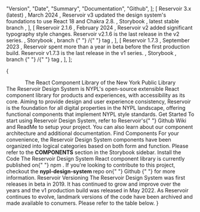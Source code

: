 
  "Version",
  "Date",
  "Summary",
  "Documentation",
  "Github",
];
  [
    <Text size="body2" whiteSpace="nowrap">
      Reservoir 3.x (latest)
    </Text>,
    <Text size="body2" whiteSpace="nowrap">
      March 2024
    </Text>,
    <Text size="body2">
      Reservoir v3 updated the design system's foundations to use React 18 and
      Chakra 2.8.
    </Text>,
    <Text size="body2" whiteSpace="nowrap">
      <Link
        href="https://nypl.github.io/nypl-design-system/reservoir/v3"
        rel="nofollow noopener noreferrer"
        screenreaderOnlyText="Github branch for Reservoir v1.7.3"
        target="_blank"
        type="default"
      >
        Storybook
      </Link>
    </Text>,
    <Text size="body2" whiteSpace="nowrap">
      <Link
        href="https://github.com/NYPL/nypl-design-system/tree/release"
        rel="nofollow noopener noreferrer"
        screenreaderOnlyText="Github branch for Reservoir v3.x"
        target="_blank"
        type="default"
      >
        latest stable branch
      </Link>
    </Text>,
  ],
  [
    <Text size="body2" whiteSpace="nowrap">
      Reservoir 2.1.6
    </Text>,
    <Text size="body2" whiteSpace="nowrap">
      February 2024
    </Text>,
    <Text size="body2">
      Reservoir v2 added significant typography style changes. Reservoir v2.1.6
      is the last release in the v2 series.
    </Text>,
    <Text size="body2" whiteSpace="nowrap">
      <Link
        href="https://nypl-design-system-git-reservoir-v216-nypl.vercel.app"
        rel="nofollow noopener noreferrer"
        screenreaderOnlyText="Documentation for Reservoir v2.1.6"
        target="_blank"
        type="default"
      >
        Storybook
      </Link>
    </Text>,
    <Text size="body2" whiteSpace="nowrap">
      <Link
        href="https://github.com/NYPL/nypl-design-system/tree/reservoir-v2.1.6"
        rel="nofollow noopener noreferrer"
        screenreaderOnlyText="Github branch for Reservoir v2.1.6"
        target="_blank"
        type="default"
      >
        branch
      </Link>{" "}
      /{" "}
      <Link
        href="https://github.com/NYPL/nypl-design-system/releases/tag/v2.1.6"
        rel="nofollow noopener noreferrer"
        screenreaderOnlyText="Github tag for Reservoir v2.1.6"
        target="_blank"
        type="default"
      >
        tag
      </Link>
    </Text>,
  ],
  [
    <Text size="body2" whiteSpace="nowrap">
      Reservoir 1.7.3
    </Text>,
    <Text size="body2" whiteSpace="nowrap">
      September 2023
    </Text>,
    <Text size="body2">
      Reservoir spent more than a year in beta before the first production
      build. Reservoir v1.7.3 is the last release in the v1 series.
    </Text>,
    <Text size="body2" whiteSpace="nowrap">
      <Link
        href="https://nypl-design-system-git-reservoir-v173-nypl.vercel.app"
        rel="nofollow noopener noreferrer"
        screenreaderOnlyText="Documentation for Reservoir v1.7.3"
        target="_blank"
        type="default"
      >
        Storybook
      </Link>
    </Text>,
    <Text size="body2" whiteSpace="nowrap">
      <Link
        href="https://github.com/NYPL/nypl-design-system/tree/reservoir-v1.7.3"
        rel="nofollow noopener noreferrer"
        screenreaderOnlyText="Github branch for Reservoir v1.7.3"
        target="_blank"
        type="default"
      >
        branch
      </Link>{" "}
      /{" "}
      <Link
        href="https://github.com/NYPL/nypl-design-system/releases/tag/v1.7.3"
        rel="nofollow noopener noreferrer"
        screenreaderOnlyText="Github tag for Reservoir v1.7.3"
        target="_blank"
        type="default"
      >
        tag
      </Link>
    </Text>,
  ],
];

<Meta title="Welcome" />

{

<VStack spacing="s">
  <Logo name="reservoirVerticalColor" size="small" />
  <Box maxWidth="800px">
    <Center>
      <Heading level="h1" size="heading4">
        The React Component Library of the New York Public Library
      </Heading>
    </Center>
    <Text>
      The Reservoir Design System is NYPL's open-source extensible React
      component library for products and experiences, with accessibility as its
      core. Aiming to provide design and user experience consistency, Reservoir
      is the foundation for all digital properties in the NYPL landscape,
      offering functional components that implement NYPL style standards.
    </Text>
  </Box>
  <SimpleGrid>
    <Box
      style={{
        alignItems: "center",
        border: "1px solid #ccc",
        display: "flex",
        flexDirection: "column",
        padding: "24px",
      }}
    >
      <Icon
        name="actionCheckCircle"
        size="xxlarge"
        color="section.education.secondary"
        marginBottom="s"
      />
      <Card isCentered>
        <CardHeading id="main-heading1" level="h3" size="heading5">
          Get Started
        </CardHeading>
        <CardContent>
          <Text size="body2">
            To start using Reservoir Design System, refer to Reservoir's{" "}
            <Link
              href="https://github.com/NYPL/nypl-design-system/wiki"
              type="external"
            >
              Github Wiki
            </Link>
            and <Link
              href="https://github.com/NYPL/nypl-design-system?tab=readme-ov-file"
              type="external"
            >
              ReadMe
            </Link> to setup your project. You can also learn about our component
            architecture and additional documentation.
          </Text>
        </CardContent>
      </Card>
    </Box>
    <Box
      style={{
        alignItems: "center",
        border: "1px solid #ccc",
        display: "flex",
        flexDirection: "column",
        padding: "24px",
      }}
    >
      <Icon
        name="search"
        size="xxlarge"
        color="section.education.secondary"
        marginBottom="s"
      />
      <Card isCentered>
        <CardHeading id="main-heading1" level="h3" size="heading5">
          Find Components
        </CardHeading>
        <CardContent>
          <Text size="body2">
            For your convenience, the Reservoir Design System components have
            been organized into logical categories based on both form and
            function. Please refer to the <b>COMPONENTS</b> section in the
            Storybook sidebar.
          </Text>
        </CardContent>
      </Card>
    </Box>
    <Box
      style={{
        alignItems: "center",
        border: "1px solid #ccc",
        display: "flex",
        flexDirection: "column",
        padding: "24px",
      }}
    >
      <Icon
        name="fileTypeSpreadsheet"
        size="xxlarge"
        color="section.education.secondary"
        marginBottom="s"
      />
      <Card isCentered>
        <CardHeading id="main-heading1" level="h3" size="heading5">
          Install the Code
        </CardHeading>
        <CardContent>
          <Text size="body2">
            The Reservoir Design System React component library is currently
            published on{" "}
            <Link
              href="https://www.npmjs.com/package/@nypl/design-system-react-components"
              type="external"
            >
              npm
            </Link>
            . If you're looking to contribute to this project, checkout the <b>
              nypl-design-system
            </b>
            repo on{" "}
            <Link
              href="https://github.com/NYPL/nypl-design-system"
              type="external"
            >
              Github
            </Link>{" "}
            for more information.
          </Text>
        </CardContent>
      </Card>
    </Box>
  </SimpleGrid>
  <Box maxWidth="800px" mt="xl">
    <Heading level="h2" border="0" size="heading6">
      Reservoir Versioning
    </Heading>
    <Text>
      The Reservoir Design System was first releases in beta in 2019. It has
      continued to grow and improve over the years and the v1 production build
      was released in May 2022. As Reservoir continues to evolve, landmark
      versions of the code have been archived and made available to conumers.
      Please refer to the table below.
    </Text>
  </Box>
  <Table
    columnHeaders={versionsHeadersData}
    showRowDividers
    tableData={versionsData}
    useRowHeaders
    border="0"
    sx={{
      tr: {
        bgColor: "transparent !important",
        borderBottom:
          "1px solid var(--nypl-colors-ui-border-default) !important",
        borderLeft: "0 !important",
        borderRight: "0 !important",
        borderTop: "0 !important",
      },
      th: {
        borderBottom:
          "1px solid var(--nypl-colors-ui-border-default) !important",
        borderLeft: "0 !important",
        borderRight: "0 !important",
        borderTop: "1px solid var(--nypl-colors-ui-border-default) !important",
        paddingInline: "1rem !important",
        textTransform: "none !important",
      },
      td: {
        borderBottom:
          "1px solid var(--nypl-colors-ui-border-default) !important",
        borderLeft: "0 !important",
        borderRight: "0 !important",
        paddingInline: "1rem !important",
      },
    }}
  />
</VStack>
}
